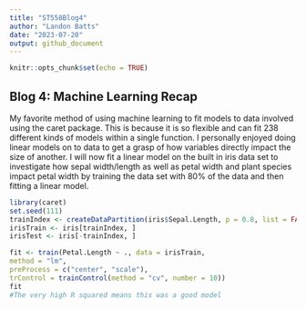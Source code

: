 ```yaml
---
title: "ST558Blog4"
author: "Landon Batts"
date: "2023-07-20"
output: github_document
---
```


```r
knitr::opts_chunk$set(echo = TRUE)
```

## Blog 4: Machine Learning Recap
My favorite method of using machine learning to fit models to data involved using the caret package. This is because it is so flexible and can fit 238 different kinds of models within a single function. I personally enjoyed doing linear models on to data to get a grasp of how variables directly impact the size of another. I will now fit a linear model on the built in iris data set to investigate how sepal width/length as well as petal width and plant species impact petal width by training the data set with 80% of the data and then fitting a linear model.
```r
library(caret)
set.seed(111)
trainIndex <- createDataPartition(iris$Sepal.Length, p = 0.8, list = FALSE)
irisTrain <- iris[trainIndex, ]
irisTest <- iris[-trainIndex, ]

fit <- train(Petal.Length ~ ., data = irisTrain,
method = "lm",
preProcess = c("center", "scale"),
trControl = trainControl(method = "cv", number = 10))
fit
#The very high R squared means this was a good model
```

